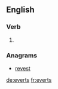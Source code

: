 ==English==

===Verb===
{{head|en}}

# {{en-third-person singular of|evert}}

===Anagrams===
* [[revest#English|revest]]

[[de:everts]]
[[fr:everts]]